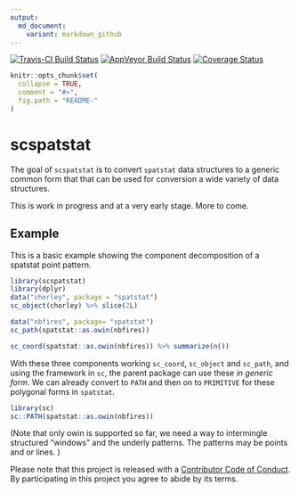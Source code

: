 ```yaml
---
output:
  md_document:
    variant: markdown_github
---
```


<!-- README.md is generated from README.Rmd. Please edit that file -->

[![Travis-CI Build Status](https://travis-ci.org/mdsumner/scspatstat.svg?branch=master)](https://travis-ci.org/mdsumner/scspatstat)
[![AppVeyor Build Status](https://ci.appveyor.com/api/projects/status/github/mdsumner/scspatstat?branch=master&svg=true)](https://ci.appveyor.com/project/mdsumner/scspatstat)
[![Coverage Status](https://img.shields.io/codecov/c/github/mdsumner/scspatstat/master.svg)](https://codecov.io/github/mdsumner/scspatstat?branch=master)


```r
knitr::opts_chunk$set(
  collapse = TRUE,
  comment = "#>",
  fig.path = "README-"
)
```

# scspatstat

The goal of `scspatstat` is to convert `spatstat` data structures to a generic common form that that can be used for conversion a wide variety of data structures.

This is work in progress and at a very early stage. More to come.


## Example

This is a basic example showing the component decomposition of a spatstat point pattern. 

```r
library(scspatstat)
library(dplyr)
data("chorley", package = "spatstat")
sc_object(chorley) %>% slice(2L)

data("nbfires", package= "spatstat")
sc_path(spatstat::as.owin(nbfires))

sc_coord(spatstat::as.owin(nbfires)) %>% summarize(n())


```

With these three components working `sc_coord`, `sc_object` and `sc_path`, and using the framework in `sc`,  the parent package can use these *in generic form*. We can already convert to `PATH` and then on to `PRIMITIVE` for these polygonal forms in `spatstat`.

```r
library(sc)
sc::PATH(spatstat::as.owin(nbfires))

```

(Note that only owin is supported so far, we need a way to intermingle structured "windows" and the underly patterns. The patterns may be points and or lines. )

Please note that this project is released with a [Contributor Code of Conduct](CONDUCT.md). By participating in this project you agree to abide by its terms.
